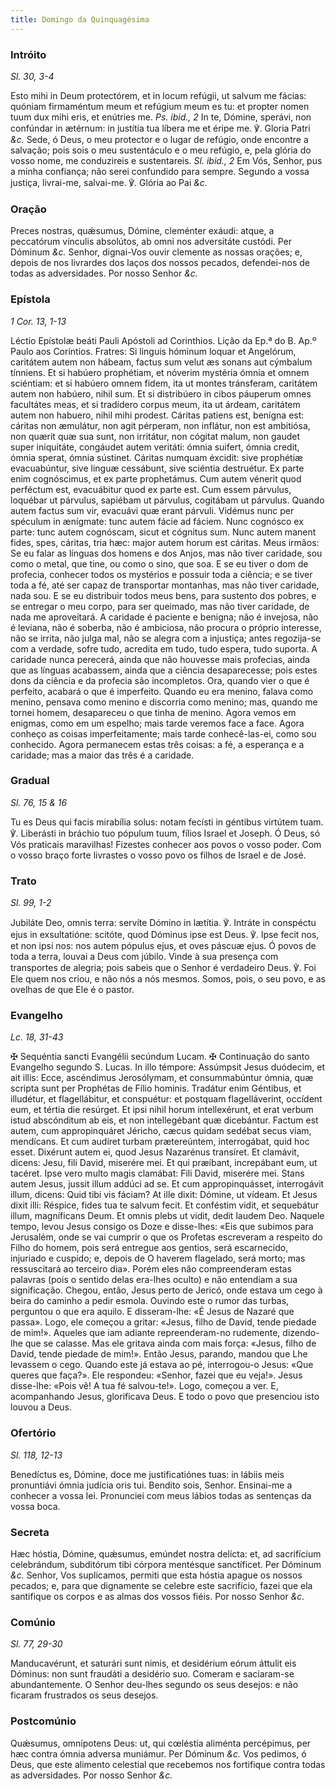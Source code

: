 ```yaml
---
title: Domingo da Quinquagésima
---
```


### Intróito

_Sl. 30, 3-4_

<div class="grid grid-cols-2 gap-5">
  <span class="text-justify">
    Esto mihi in Deum protectórem, et in locum refúgii, ut salvum me fácias:
    quóniam firmaméntum meum et refúgium meum es tu: et propter nomen tuum dux
    mihi eris, et enútries me. <em>Ps. ibid., 2</em> In te, Dómine, sperávi, non
    confúndar in ætérnum: in justítia tua líbera me et éripe me. ℣. Gloria Patri
    <em>&c.</em>
  </span>
  <span class="text-justify">
    Sede, ó Deus, o meu protector e o lugar de refúgio, onde encontre a
    salvação; pois sois o meu sustentáculo e o meu refúgio, e, pela glória do
    vosso nome, me conduzireis e sustentareis. <em>Sl. ibid., 2</em> Em Vós,
    Senhor, pus a minha confiança; não serei confundido para sempre. Segundo a
    vossa justiça, livrai-me, salvai-me. ℣. Glória ao Pai <em>&c.</em>
  </span>
</div>

### Oração

<div class="grid grid-cols-2 gap-5">
  <span class="text-justify">
    Preces nostras, quǽsumus, Dómine, cleménter exáudi: atque, a peccatórum
    vínculis absolútos, ab omni nos adversitáte custódi. Per Dóminum
    <em>&c.</em>
  </span>
  <span class="text-justify">
    Senhor, dignai-Vos ouvir clemente as nossas orações; e, depois de nos
    livrardes dos laços dos nossos pecados, defendei-nos de todas as
    adversidades. Por nosso Senhor <em>&c.</em>
  </span>
</div>

### Epístola

_1 Cor. 13, 1-13_

<div class="grid grid-cols-2 gap-5">
  <span class="text-justify">
    Léctio Epístolæ beáti Pauli Apóstoli ad Corinthios.
  </span>
  <span class="text-justify">
    Lição da Ep.ª do B. Ap.º Paulo aos Coríntios.
  </span>
  <span class="text-justify">
    Fratres: Si linguis hóminum loquar et Angelórum, caritátem autem non hábeam,
    factus sum velut æs sonans aut cýmbalum tínniens. Et si habúero prophétiam,
    et nóverim mystéria ómnia et omnem sciéntiam: et si habúero omnem fidem, ita
    ut montes tránsferam, caritátem autem non habúero, nihil sum. Et si
    distribúero in cibos páuperum omnes facultátes meas, et si tradídero corpus
    meum, ita ut árdeam, caritátem autem non habuero, nihil mihi prodest.
    Cáritas patiens est, benígna est: cáritas non æmulátur, non agit pérperam,
    non inflátur, non est ambitiósa, non quærit quæ sua sunt, non irritátur, non
    cógitat malum, non gaudet super iniquitáte, congáudet autem veritáti: ómnia
    suifert, ómnia credit, ómnia sperat, ómnia sústinet. Cáritas numquam
    éxcidit: sive prophétiæ evacuabúntur, sive linguæ cessábunt, sive sciéntia
    destruétur. Ex parte enim cognóscimus, et ex parte prophetámus. Cum autem
    vénerit quod perféctum est, evacuábitur quod ex parte est. Cum essem
    párvulus, loquébar ut párvulus, sapiébam ut párvulus, cogitábam ut párvulus.
    Quando autem factus sum vir, evacuávi quæ erant párvuli. Vidémus nunc per
    spéculum in ænígmate: tunc autem fácie ad fáciem. Nunc cognósco ex parte:
    tunc autem cognóscam, sicut et cógnitus sum. Nunc autem manent fides, spes,
    cáritas, tria hæc: major autem horum est cáritas.
  </span>
  <span class="text-justify">
    Meus irmãos: Se eu falar as línguas dos homens e dos Anjos, mas não tiver
    caridade, sou como o metal, que tine, ou como o sino, que soa. E se eu tiver
    o dom de profecia, conhecer todos os mystérios e possuir toda a ciência; e
    se tiver toda a fé, até ser capaz de transportar montanhas, mas não tiver
    caridade, nada sou. E se eu distribuir todos meus bens, para sustento dos
    pobres, e se entregar o meu corpo, para ser queimado, mas não tiver
    caridade, de nada me aproveitará. A caridade é paciente e benigna; não é
    invejosa, não é leviana, não é soberba, não é ambiciosa, não procura o
    próprio interesse, não se irrita, não julga mal, não se alegra com a
    injustiça; antes regozija-se com a verdade, sofre tudo, acredita em tudo,
    tudo espera, tudo suporta. A caridade nunca perecerá, ainda que não houvesse
    mais profecias, ainda que as línguas acabassem, ainda que a ciência
    desaparecesse; pois estes dons da ciência e da profecia são incompletos.
    Ora, quando vier o que é perfeito, acabará o que é imperfeito. Quando eu era
    menino, falava como menino, pensava como menino e discorria como menino;
    mas, quando me tornei homem, desapareceu o que tinha de menino. Agora vemos
    em enigmas, como em um espelho; mais tarde veremos face a face. Agora
    conheço as coisas imperfeitamente; mais tarde conhecê-las-ei, como sou
    conhecido. Agora permanecem estas três coisas: a fé, a esperança e a
    caridade; mas a maior das três é a caridade.
  </span>
</div>

### Gradual

_Sl. 76, 15 & 16_

<div class="grid grid-cols-2 gap-5">
  <span class="text-justify">
    Tu es Deus qui facis mirabília solus: notam fecísti in géntibus virtútem
    tuam. ℣. Liberásti in bráchio tuo pópulum tuum, fílios Israel et Joseph.
  </span>
  <span class="text-justify">
    Ó Deus, só Vós praticais maravilhas! Fizestes conhecer aos povos o vosso
    poder. Com o vosso braço forte livrastes o vosso povo os filhos de Israel e
    de José.
  </span>
</div>

### Trato

_Sl. 99, 1-2_

<div class="grid grid-cols-2 gap-5">
  <span class="text-justify">
    Jubiláte Deo, omnis terra: servíte Dómino in lætítia. ℣. Intráte in
    conspéctu ejus in exsultatióne: scitóte, quod Dóminus ipse est Deus. ℣. Ipse
    fecit nos, et non ipsi nos: nos autem pópulus ejus, et oves páscuæ ejus.
  </span>
  <span class="text-justify">
    Ó povos de toda a terra, louvai a Deus com júbilo. Vinde à sua presença com
    transportes de alegria; pois sabeis que o Senhor é verdadeiro Deus. ℣. Foi
    Ele quem nos criou, e não nós a nós mesmos. Somos, pois, o seu povo, e as
    ovelhas de que Ele é o pastor.
  </span>
</div>

### Evangelho

_Lc. 18, 31-43_

<div class="grid grid-cols-2 gap-5">
  <span class="text-justify">
    <span class="text-red-500">✠</span> Sequéntia sancti Evangélii secúndum
    Lucam.
  </span>
  <span class="text-justify">
    <span class="text-red-500">✠</span> Continuação do santo Evangelho segundo
    S. Lucas.
  </span>
  <span class="text-justify">
    In illo témpore: Assúmpsit Jesus duódecim, et ait illis: Ecce, ascéndimus
    Jerosólymam, et consummabúntur ómnia, quæ scripta sunt per Prophétas de
    Fílio hominis. Tradátur enim Géntibus, et illudétur, et flagellábitur, et
    conspuétur: et postquam flagelláverint, occídent eum, et tértia die
    resúrget. Et ipsi nihil horum intellexérunt, et erat verbum istud
    abscónditum ab eis, et non intellegébant quæ dicebántur. Factum est autem,
    cum appropinquáret Jéricho, cæcus quidam sedébat secus viam, mendícans. Et
    cum audíret turbam prætereúntem, interrogábat, quid hoc esset. Dixérunt
    autem ei, quod Jesus Nazarénus transíret. Et clamávit, dicens: Jesu, fili
    David, miserére mei. Et qui præíbant, increpábant eum, ut tacéret. Ipse vero
    multo magis clamábat: Fili David, miserére mei. Stans autem Jesus, jussit
    illum addúci ad se. Et cum appropinquásset, interrogávit illum, dicens: Quid
    tibi vis fáciam? At ille dixit: Dómine, ut vídeam. Et Jesus dixit illi:
    Réspice, fides tua te salvum fecit. Et conféstim vidit, et sequebátur illum,
    magníficans Deum. Et omnis plebs ut vidit, dedit laudem Deo.
  </span>
  <span class="text-justify">
    Naquele tempo, levou Jesus consigo os Doze e disse-lhes: «Eis que subimos
    para Jerusalém, onde se vai cumprir o que os Profetas escreveram a respeito
    do Filho do homem, pois será entregue aos gentios, será escarnecido,
    injuriado e cuspido; e, depois de O haverem flagelado, será morto; mas
    ressuscitará ao terceiro dia». Porém eles não compreenderam estas palavras
    (pois o sentido delas era-lhes oculto) e não entendiam a sua significação.
    Chegou, então, Jesus perto de Jericó, onde estava um cego à beira do caminho
    a pedir esmola. Ouvindo este o rumor das turbas, perguntou o que era aquilo.
    E disseram-lhe: «É Jesus de Nazaré que passa». Logo, ele começou a gritar:
    «Jesus, filho de David, tende piedade de mim!». Aqueles que iam adiante
    repreenderam-no rudemente, dizendo-lhe que se calasse. Mas ele gritava ainda
    com mais força: «Jesus, filho de David, tende piedade de mim!». Então Jesus,
    parando, mandou que Lhe levassem o cego. Quando este já estava ao pé,
    interrogou-o Jesus: «Que queres que faça?». Ele respondeu: «Senhor, fazei
    que eu veja!». Jesus disse-lhe: «Pois vê! A tua fé salvou-te!». Logo,
    começou a ver. E, acompanhando Jesus, glorificava Deus. E todo o povo que
    presenciou isto louvou a Deus.
  </span>
</div>

### Ofertório

_Sl. 118, 12-13_

<div class="grid grid-cols-2 gap-5">
  <span class="text-justify">
    Benedíctus es, Dómine, doce me justificatiónes tuas: in lábiis meis
    pronuntiávi ómnia judícia oris tui.
  </span>
  <span class="text-justify">
    Bendito sois, Senhor. Ensinai-me a conhecer a vossa lei. Pronunciei com meus
    lábios todas as sentenças da vossa boca.
  </span>
</div>

### Secreta

<div class="grid grid-cols-2 gap-5">
  <span class="text-justify">
    Hæc hóstia, Dómine, quǽsumus, emúndet nostra delícta: et, ad sacrifícium
    celebrándum, subditórum tibi córpora mentésque sanctíficet. Per Dóminum
    <em>&c.</em>
  </span>
  <span class="text-justify">
    Senhor, Vos suplicamos, permiti que esta hóstia apague os nossos pecados; e,
    para que dignamente se celebre este sacrifício, fazei que ela santifique os
    corpos e as almas dos vossos fiéis. Por nosso Senhor <em>&c.</em>
  </span>
</div>

### Comúnio

_Sl. 77, 29-30_

<div class="grid grid-cols-2 gap-5">
  <span class="text-justify">
    Manducavérunt, et saturári sunt nimis, et desidérium eórum áttulit eis
    Dóminus: non sunt fraudáti a desidério suo.
  </span>
  <span class="text-justify">
    Comeram e saciaram-se abundantemente. O Senhor deu-lhes segundo os seus
    desejos: e não ficaram frustrados os seus desejos.
  </span>
</div>

### Postcomúnio

<div class="grid grid-cols-2 gap-5">
  <span class="text-justify">
    Quǽsumus, omnípotens Deus: ut, qui cœléstia aliménta percépimus, per hæc
    contra ómnia adversa muniámur. Per Dóminum <em>&c.</em>
  </span>
  <span class="text-justify">
    Vos pedimos, ó Deus, que este alimento celestial que recebemos nos
    fortifique contra todas as adversidades. Por nosso Senhor <em>&c.</em>
  </span>
</div>
